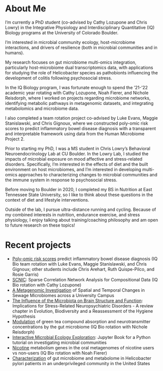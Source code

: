 
# About Me

I'm currently a PhD student (co-advised by Cathy Lozupone and Chris Lowry) in the Integrative Physiology and Interdisciplinary Quantitative (IQ) Biology programs at the University of Colorado Boulder.

I'm interested in microbial community ecology, host-microbiome interactions, and drivers of resilience (both in microbial communities and in humans).


My research focuses on gut microbiome multi-omics integration, particularly host-microbiome dual transcriptomics data, with applications for studying the role of Helicobacter species as pathobionts influencing the development of colitis following psychosocial stress.


In the IQ Biology program, I was fortunate enough to spend the '21-'22 academic year rotating with Cathy Lozupone, Noah Fierer, and Nichole Reisdorph, where I worked on projects regarding microbiome networks, identifying metabolic pathways in metagenomic datasets, and integrating metabolomics and microbiome data.

I also completed a team rotation project co-advised by Luke Evans, Maggie Stanislawski, and Chris Gignoux, where we constructed poly-omic risk scores to predict inflammatory bowel disease diagnosis with a transparent and interpretable framework using data from the Human Microbiome Project 2.
				
Prior to starting my PhD, I was a MS student in Chris Lowry's Behavioral Neuroendocrinology Lab at CU Boulder. In the Lowry Lab, I studied the impacts of microbial exposure on mood affective and stress-related disorders. Specifically, I'm interested in the effects of diet and the built environment on host microbiomes, and I'm interested in developing multi-omics approaches to characterizing changes to microbial communities and the immune system in response to psychosocial stress.


Before moving to Boulder in 2020, I completed my BS in Nutrition at East Tennessee State University, so I like to think about these questions in the context of diet and lifestyle interventions. 

Outside of the lab, I pursue ultra-distance running and cycling. Because of my combined interests in nutrition, endurance exercise, and stress physiology, I enjoy talking about training/coaching philosophy and am open to future research on these topics!


# Recent projects
- [Poly-omic risk scores](https://www.biorxiv.org/content/10.1101/2022.09.14.508056v1) predict inflammatory bowel disease diagnosis (IQ Bio team rotation with Luke Evans, Maggie Stanislawski, and Chris Gignoux; other students include Chris Arehart, Ruth Quispe-Pilco, and Rosie Garris)
- [SCNIC](https://onlinelibrary.wiley.com/doi/10.1111/1755-0998.13704): Sparse Correlation Network Analysis for Compositional Data (IQ Bio rotation with Cathy Lozupone)
- [A Metagenomic Investigation](https://journals.asm.org/doi/10.1128/msystems.00651-22) of Spatial and Temporal Changes in Sewage Microbiomes across a University Campus
- [The Influence of the Microbiota on Brain Structure and Function](https://link.springer.com/chapter/10.1007/978-3-030-91051-8_10): Implications for Stress-Related Neuropsychiatric Disorders - A review chapter in Evolution, Biodiversity and a Reassessment of the Hygiene Hypothesis
- [Modulation](/GT-micro-metabo.pptx) of green tea compound absorption and neurotransmitter concentrations by the gut microbiome (IQ Bio rotation with Nichole Reisdorph)
- [Interactive Microbial Ecology Exploration](https://sterrettjd.github.io/CSCI-6118-Project/): Jupyter Book for a Python tutorial on investigating microbial communities
- [Nicotine](/Nicotine-microbiome-rotation-talk.pptx) metabolism genes in the oral metagenomes of nicotine users vs non-users (IQ Bio rotation with Noah Fierer)
- [Characterization](https://www.wjgnet.com/1007-9327/full/v27/i33/5575.htm) of gut microbiome and metabolome in Helicobacter pylori patients in an underprivileged community in the United States